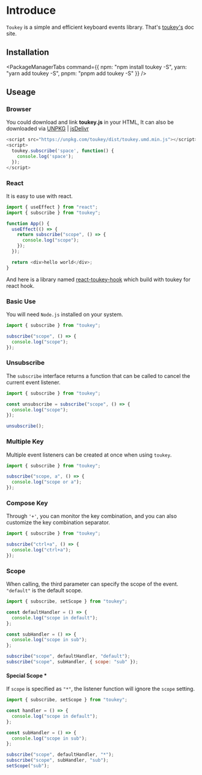 
# Introduce

`Toukey` is a simple and efficient keyboard events library. That's [toukey's](https://toukey.vercel.app/) doc site.

## Installation

<PackageManagerTabs
  command={{
    npm: "npm install toukey -S",
    yarn: "yarn add toukey -S",
    pnpm: "pnpm add toukey -S"
  }}
/>

## Useage

### Browser

You could download and link **toukey.js** in your HTML, It can also be downloaded via [UNPKG](https://unpkg.com/browse/toukey/dist/) | [jsDelivr](https://www.jsdelivr.com/package/npm/toukey)

```javascript
<script src="https://unpkg.com/toukey/dist/toukey.umd.min.js"></script>
<script>
  toukey.subscribe('space', function() {
    console.log('space');
  });
</script>
```

### React

It is easy to use with react.

```javascript
import { useEffect } from "react";
import { subscribe } from "toukey";

function App() {
  useEffect(() => {
    return subscribe("scope", () => {
      console.log("scope");
    });
  });

  return <div>hello world</div>;
}
```

And here is a library named [react-toukey-hook](https://github.com/Yukiniro/react-toukey-hook) which build with toukey for react hook.

### Basic Use

You will need `Node.js` installed on your system.

```javascript
import { subscribe } from "toukey";

subscribe("scope", () => {
  console.log("scope");
});
```

### Unsubscribe

The `subscribe` interface returns a function that can be called to cancel the current event listener.

```javascript
import { subscribe } from "toukey";

const unsubscribe = subscribe("scope", () => {
  console.log("scope");
});

unsubscribe();
```

### Multiple Key

Multiple event listeners can be created at once when using `toukey`.

```javascript
import { subscribe } from "toukey";

subscribe("scope, a", () => {
  console.log("scope or a");
});
```

### Compose Key

Through `'+'`, you can monitor the key combination, and you can also customize the key combination separator.

```javascript
import { subscribe } from "toukey";

subscribe("ctrl+a", () => {
  console.log("ctrl+a");
});
```

### Scope

When calling, the third parameter can specify the scope of the event. `"default"` is the default scope.

```javascript
import { subscribe, setScope } from "toukey";

const defaultHandler = () => {
  console.log("scope in default");
};

const subHandler = () => {
  console.log("scope in sub");
};

subscribe("scope", defaultHandler, "default");
subscribe("scope", subHandler, { scope: "sub" });
```

#### Special Scope \*

If `scope` is specified as `"*"`, the listener function will ignore the `scope` setting.

```javascript
import { subscribe, setScope } from "toukey";

const handler = () => {
  console.log("scope in default");
};

const subHandler = () => {
  console.log("scope in sub");
};

subscribe("scope", defaultHandler, "*");
subscribe("scope", subHandler, "sub");
setScope("sub");
```
